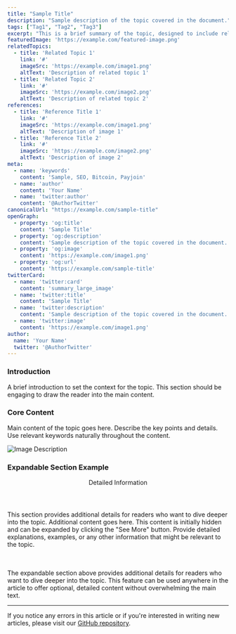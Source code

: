 ```yaml
---
title: "Sample Title"
description: "Sample description of the topic covered in the document."
tags: ["Tag1", "Tag2", "Tag3"]
excerpt: "This is a brief summary of the topic, designed to include relevant keywords for SEO."
featuredImage: 'https://example.com/featured-image.png'
relatedTopics:
  - title: 'Related Topic 1'
    link: '#'
    imageSrc: 'https://example.com/image1.png'
    altText: 'Description of related topic 1'
  - title: 'Related Topic 2'
    link: '#'
    imageSrc: 'https://example.com/image2.png'
    altText: 'Description of related topic 2'
references:
  - title: 'Reference Title 1'
    link: '#'
    imageSrc: 'https://example.com/image1.png'
    altText: 'Description of image 1'
  - title: 'Reference Title 2'
    link: '#'
    imageSrc: 'https://example.com/image2.png'
    altText: 'Description of image 2'
meta:
  - name: 'keywords'
    content: 'Sample, SEO, Bitcoin, Payjoin'
  - name: 'author'
    content: 'Your Name'
  - name: 'twitter:author'
    content: '@AuthorTwitter'
canonicalUrl: "https://example.com/sample-title"
openGraph:
  - property: 'og:title'
    content: 'Sample Title'
  - property: 'og:description'
    content: 'Sample description of the topic covered in the document.'
  - property: 'og:image'
    content: 'https://example.com/image1.png'
  - property: 'og:url'
    content: 'https://example.com/sample-title'
twitterCard:
  - name: 'twitter:card'
    content: 'summary_large_image'
  - name: 'twitter:title'
    content: 'Sample Title'
  - name: 'twitter:description'
    content: 'Sample description of the topic covered in the document.'
  - name: 'twitter:image'
    content: 'https://example.com/image1.png'
author: 
  name: 'Your Name'
  twitter: '@AuthorTwitter'
---
```


### Introduction

<!-- introduction -->
A brief introduction to set the context for the topic. This section should be engaging to draw the reader into the main content.

### Core Content

<!-- core_content -->
Main content of the topic goes here. Describe the key points and details. Use relevant keywords naturally throughout the content.

![Image Description](https://example.com/section-image.png "Add descriptive Alt Text for SEO")

### Expandable Section Example

<!-- expandable_section:start -->
<ExpandableSection>
  <header>Detailed Information</header>
  <preview>This section provides additional details for readers who want to dive deeper into the topic.</preview>
  <content>
    Additional content goes here. This content is initially hidden and can be expanded by clicking the "See More" button. Provide detailed explanations, examples, or any other information that might be relevant to the topic.
  </content>
</ExpandableSection>
<!-- expandable_section:end -->

<br><br>
The expandable section above provides additional details for readers who want to dive deeper into the topic. This feature can be used anywhere in the article to offer optional, detailed content without overwhelming the main text.

---

If you notice any errors in this article or if you're interested in writing new articles, please visit our [GitHub repository](https://github.com/bitcoin-dev-project/glossary/).
